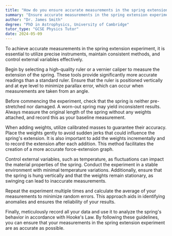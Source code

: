 ```yaml
---
title: "How do you ensure accurate measurements in the spring extension experiment?"
summary: "Ensure accurate measurements in the spring extension experiment by using precise instruments, consistent methods, and controlling variables."
author: "Dr. James Smith"
degree: "PhD in Astrophysics, University of Cambridge"
tutor_type: "GCSE Physics Tutor"
date: 2024-05-09
---
```


To achieve accurate measurements in the spring extension experiment, it is essential to utilize precise instruments, maintain consistent methods, and control external variables effectively.

Begin by selecting a high-quality ruler or a vernier caliper to measure the extension of the spring. These tools provide significantly more accurate readings than a standard ruler. Ensure that the ruler is positioned vertically and at eye level to minimize parallax error, which can occur when measurements are taken from an angle.

Before commencing the experiment, check that the spring is neither pre-stretched nor damaged. A worn-out spring may yield inconsistent results. Always measure the original length of the spring without any weights attached, and record this as your baseline measurement.

When adding weights, utilize calibrated masses to guarantee their accuracy. Place the weights gently to avoid sudden jerks that could influence the spring's extension. It is also important to add the weights incrementally and to record the extension after each addition. This method facilitates the creation of a more accurate force-extension graph.

Control external variables, such as temperature, as fluctuations can impact the material properties of the spring. Conduct the experiment in a stable environment with minimal temperature variations. Additionally, ensure that the spring is hung vertically and that the weights remain stationary, as swinging can lead to inaccurate measurements.

Repeat the experiment multiple times and calculate the average of your measurements to minimize random errors. This approach aids in identifying anomalies and ensures the reliability of your results.

Finally, meticulously record all your data and use it to analyze the spring's behavior in accordance with Hooke's Law. By following these guidelines, you can ensure that your measurements in the spring extension experiment are as accurate as possible.
    